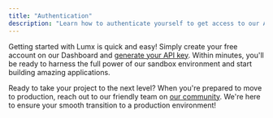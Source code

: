 ```yaml
---
title: "Authentication"
description: "Learn how to authenticate yourself to get access to our APIs"
---
```


Getting started with Lumx is quick and easy! Simply create your free account on our Dashboard and [generate your API key](https://dashboard.lumx.io/sandbox/settings/api-keys/). Within minutes, you'll be ready to harness the full power of our sandbox environment and start building amazing applications.

Ready to take your project to the next level? When you're prepared to move to production, reach out to our friendly team on [our community](https://join.slack.com/t/lumxprotocol/shared_invite/zt-2r5c6zxk3-5QGGZ3mUtLel5te1dI). We're here to ensure your smooth transition to a production environment!